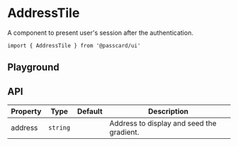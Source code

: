 
<Title description="A component to present user's session after the authentication.">AddressTile</Title>

# AddressTile

A component to present user's session after the authentication.

```tsx
import { AddressTile } from '@passcard/ui'
```

## Playground


<ExampleAddressTile />

## API

| Property | Type     | Default | Description                               |
| -------- | -------- | ------- | ----------------------------------------- |
| address  | `string` |         | Address to display and seed the gradient. |
